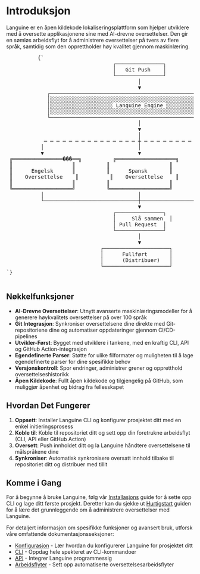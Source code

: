 # Introduksjon

Languine er en åpen kildekode lokaliseringsplattform som hjelper utviklere med å oversette applikasjonene sine med AI-drevne oversettelser. Den gir en sømløs arbeidsflyt for å administrere oversettelser på tvers av flere språk, samtidig som den opprettholder høy kvalitet gjennom maskinlæring.


<div className="flex flex-col items-center justify-center p-4 mt-10 h-[400px] sm:h-[500px] md:h-[650px]">
        <pre
          className="p-4 text-sm leading-5 scale-[0.5] sm:scale-[0.65] md:scale-90 transform-gpu"
          style={{
            fontFamily: "monospace",
            whiteSpace: "pre",
            textAlign: "left",
          }}
        >
          {`
                                  ┌───────────────┐
                                  │   Git Push    │
                                  └───────────────┘
                                          │
                                          ▼
             ┌─────────────────────────────────────────────────────────┐
             │░░░░░░░░░░░░░░░░░░░░░░░░░░░░░░░░░░░░░░░░░░░░░░░░░░░░░░░░░│
             │░░░░░░░░░░░░░░░░░░░░ Languine Engine ░░░░░░░░░░░░░░░░░░░░│
             │░░░░░░░░░░░░░░░░░░░░░░░░░░░░░░░░░░░░░░░░░░░░░░░░░░░░░░░░░│
             └─────────────────────────────────────────────────────────┘
                                          │
                                          ▼
                                          │
            ─ ─ ─ ─ ─ ─ ─ ─ ─ ─ ─ ─ ─ ─ ─ ┼ ─ ─ ─ ─ ─ ─ ─ ─ ─ ─ ─ ─ ─ ─ ─
           │                              │                              │
           ▼                              ▼                              ▼
 ╔════════════════���══╗          ╔═══════════════════╗          ╔═══════════════════╗
 ║                   ║          ║                   ║          ║                   ║
 ║      Engelsk      ║          ║      Spansk       ║          ║      Japansk      ║
 ║    Oversettelse    ║          ║    Oversettelse    ║          ║     Oversettelse   ║
 ║                   ║          ║                   ║          ║                   ║
 ╚═══════════════════╝          ╚═══════════════════╝          ╚═══════════════════╝
           │                              │                              │
           └──────────────────────────────┼──────────────────────────────┘
                                          ▼
                                  ┌───────────────┐
                                  │     Slå sammen  │
                                  │ Pull Request  │
                                  └───────────────┘
                                          │
                                          ▼
                              ┌─────────────────────┐
                              │      Fullført       │
                              │      (Distribuer)   │
                              └─────────────────────┘
`}
        </pre>
      </div>

## Nøkkelfunksjoner

- **AI-Drevne Oversettelser**: Utnytt avanserte maskinlæringsmodeller for å generere høykvalitets oversettelser på over 100 språk
- **Git Integrasjon**: Synkroniser oversettelsene dine direkte med Git-repositoriene dine og automatiser oppdateringer gjennom CI/CD-pipelines
- **Utvikler-Først**: Bygget med utviklere i tankene, med en kraftig CLI, API og GitHub Action-integrasjon
- **Egendefinerte Parser**: Støtte for ulike filformater og muligheten til å lage egendefinerte parser for dine spesifikke behov
- **Versjonskontroll**: Spor endringer, administrer grener og oppretthold oversettelseshistorikk
- **Åpen Kildekode**: Fullt åpen kildekode og tilgjengelig på GitHub, som muliggjør åpenhet og bidrag fra fellesskapet

## Hvordan Det Fungerer

1. **Oppsett**: Installer Languine CLI og konfigurer prosjektet ditt med en enkel initieringsprosess
2. **Koble til**: Koble til repositoriet ditt og sett opp din foretrukne arbeidsflyt (CLI, API eller GitHub Action)
3. **Oversett**: Push innholdet ditt og la Languine håndtere oversettelsene til målspråkene dine
4. **Synkroniser**: Automatisk synkronisere oversatt innhold tilbake til repositoriet ditt og distribuer med tillit

## Komme i Gang

For å begynne å bruke Languine, følg vår [Installasjons](/docs/installation) guide for å sette opp CLI og lage ditt første prosjekt. Deretter kan du sjekke ut [Hurtigstart](/docs/quickstart) guiden for å lære det grunnleggende om å administrere oversettelser med Languine.

For detaljert informasjon om spesifikke funksjoner og avansert bruk, utforsk våre omfattende dokumentasjonsseksjoner:

- [Konfigurasjon](/docs/configuration) - Lær hvordan du konfigurerer Languine for prosjektet ditt
- [CLI](/docs/cli) - Oppdag hele spekteret av CLI-kommandoer
- [API](/docs/api) - Integrer Languine programmessig
- [Arbeidsflyter](/docs/workflows) - Sett opp automatiserte oversettelsesarbeidsflyter
